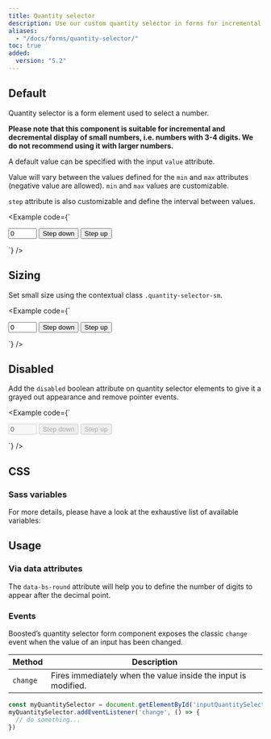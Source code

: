 ```yaml
---
title: Quantity selector
description: Use our custom quantity selector in forms for incremental and decremental display of small numbers.
aliases:
  - "/docs/forms/quantity-selector/"
toc: true
added:
  version: "5.2"
---
```


## Default

Quantity selector is a form element used to select a number.

**Please note that this component is suitable for incremental and decremental display of small numbers, i.e. numbers with 3-4 digits. We do not recommend using it with larger numbers.**

A default value can be specified with the input `value` attribute.

Value will vary between the values defined for the `min` and `max` attributes (negative value are allowed). `min` and `max` values are customizable.

`step` attribute is also customizable and define the interval between values.

<Example code={`<div class="quantity-selector">
    <input type="number" id="inputQuantitySelector" class="form-control" aria-live="polite" data-bs-step="counter" name="quantity" title="quantity" value="0" min="0" max="10" step="1" data-bs-round="0" aria-label="Quantity selector">
    <button type="button" class="btn btn-icon btn-outline-secondary" aria-describedby="inputQuantitySelector" data-bs-step="down">
      <span class="visually-hidden">Step down</span>
    </button>
    <button type="button" class="btn btn-icon btn-outline-secondary" aria-describedby="inputQuantitySelector" data-bs-step="up">
      <span class="visually-hidden">Step up</span>
    </button>
  </div>`} />

## Sizing

Set small size using the contextual class `.quantity-selector-sm`.

<Example code={`<div class="quantity-selector quantity-selector-sm">
    <input type="number" id="inputQuantitySelectorSm" class="form-control" aria-live="polite" data-bs-step="counter" name="quantity" title="quantity" value="0" min="0" max="10" step="1" data-bs-round="0" aria-label="Quantity selector">
    <button type="button" class="btn btn-icon btn-outline-secondary btn-sm" aria-describedby="inputQuantitySelectorSm" data-bs-step="down">
      <span class="visually-hidden">Step down</span>
    </button>
    <button type="button" class="btn btn-icon btn-outline-secondary btn-sm" aria-describedby="inputQuantitySelectorSm" data-bs-step="up">
      <span class="visually-hidden">Step up</span>
    </button>
  </div>`} />

## Disabled

Add the `disabled` boolean attribute on quantity selector elements to give it a grayed out appearance and remove pointer events.

<Example code={`<div class="quantity-selector">
    <input type="number" id="inputQuantitySelectorDisabled" class="form-control" aria-live="polite" data-bs-step="counter" name="quantity" title="quantity" value="0" min="0" max="10" step="1" data-bs-round="0" aria-label="Quantity selector" disabled>
    <button type="button" class="btn btn-icon btn-outline-secondary" aria-describedby="inputQuantitySelectorDisabled" data-bs-step="down" disabled>
      <span class="visually-hidden">Step down</span>
    </button>
    <button type="button" class="btn btn-icon btn-outline-secondary" aria-describedby="inputQuantitySelectorDisabled" data-bs-step="up" disabled>
      <span class="visually-hidden">Step up</span>
    </button>
  </div>`} />

## CSS

### Sass variables

For more details, please have a look at the exhaustive list of available variables:

<ScssDocs name="quantity-selector" file="scss/_variables.scss" />


## Usage

### Via data attributes

The `data-bs-round` attribute will help you to define the number of digits to appear after the decimal point.

### Events

Boosted’s quantity selector form component exposes the classic `change` event when the value of an input has been changed.

<table class="table">
  <thead>
    <tr>
      <th>Method</th>
      <th>Description</th>
    </tr>
  </thead>
  <tbody>
    <tr>
      <td>
        <code>change</code>
      </td>
      <td>
        Fires immediately when the value inside the input is modified.
      </td>
    </tr>
  </tbody>
</table>

```js
const myQuantitySelector = document.getElementById('inputQuantitySelector')
myQuantitySelector.addEventListener('change', () => {
  // do something...
})
```
